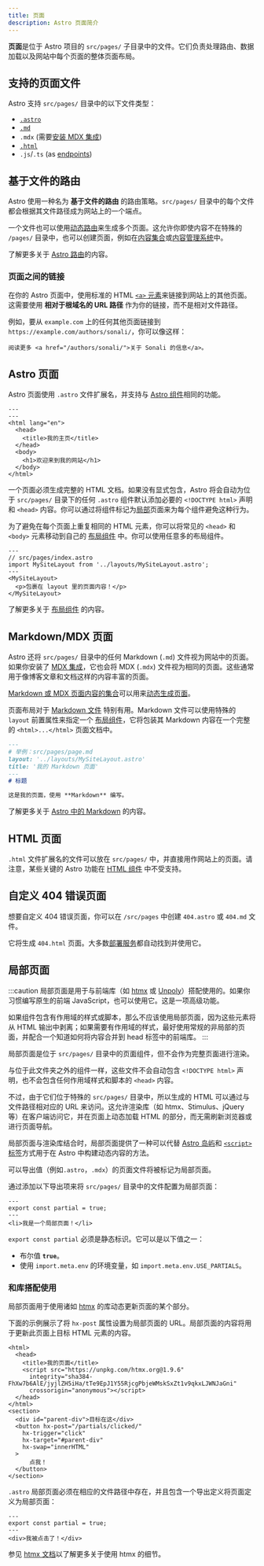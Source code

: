```yaml
---
title: 页面
description: Astro 页面简介
---
```



**页面**是位于 Astro 项目的 `src/pages/` 子目录中的文件。它们负责处理路由、数据加载以及网站中每个页面的整体页面布局。

## 支持的页面文件

Astro 支持 `src/pages/` 目录中的以下文件类型：
- [`.astro`](#astro-页面)
- [`.md`](#markdownmdx-页面)
- `.mdx` (需要[安装 MDX 集成](/zh-cn/guides/integrations-guide/mdx/#安装))
- [`.html`](#html-页面)
- `.js`/`.ts` (as [endpoints](/zh-cn/basics/endpoints/))

## 基于文件的路由

Astro 使用一种名为 **基于文件的路由** 的路由策略。`src/pages/` 目录中的每个文件都会根据其文件路径成为网站上的一个端点。

一个文件也可以使用[动态路由](/zh-cn/basics/routing/#动态路由)来生成多个页面。这允许你即使内容不在特殊的 `/pages/` 目录中，也可以创建页面，例如在[内容集合](/zh-cn/guides/content-collections/)或[内容管理系统](/zh-cn/guides/cms/)中。

<ReadMore>了解更多关于 [Astro 路由](/zh-cn/basics/routing/)的内容。</ReadMore>

### 页面之间的链接

在你的 Astro 页面中，使用标准的 HTML [`<a>` 元素](https://developer.mozilla.org/zh-CN/docs/Web/HTML/Element/a)来链接到网站上的其他页面。这需要使用 **相对于根域名的 URL 路径** 作为你的链接，而不是相对文件路径。

例如，要从 `example.com` 上的任何其他页面链接到 `https://example.com/authors/sonali/`，你可以像这样：

```astro title="src/pages/index.astro"
阅读更多 <a href="/authors/sonali/">关于 Sonali 的信息</a>。
```

## Astro 页面

Astro 页面使用 `.astro` 文件扩展名，并支持与 [Astro 组件](/zh-cn/basics/astro-components/)相同的功能。

```astro title="src/pages/index.astro"
---
---
<html lang="en">
  <head>
    <title>我的主页</title>
  </head>
  <body>
    <h1>欢迎来到我的网站</h1>
  </body>
</html>
```

一个页面必须生成完整的 HTML 文档。如果没有显式包含，Astro 将会自动为位于 `src/pages/` 目录下的任何 `.astro` 组件默认添加必要的 `<!DOCTYPE html>` 声明和 `<head>` 内容。你可以通过将组件标记为[局部](#局部页面)页面来为每个组件避免这种行为。

为了避免在每个页面上重复相同的 HTML 元素，你可以将常见的 `<head>` 和 `<body>` 元素移动到自己的 [布局组件](/zh-cn/basics/layouts/) 中。你可以使用任意多的布局组件。

```astro {3} /</?MySiteLayout>/
---
// src/pages/index.astro
import MySiteLayout from '../layouts/MySiteLayout.astro';
---
<MySiteLayout>
  <p>包裹在 layout 里的页面内容！</p>
</MySiteLayout>
```

<ReadMore>了解更多关于 [布局组件](/zh-cn/basics/layouts/) 的内容。</ReadMore>

## Markdown/MDX 页面

Astro 还将 `src/pages/` 目录中的任何 Markdown (`.md`) 文件视为网站中的页面。如果你安装了 [MDX 集成](/zh-cn/guides/integrations-guide/mdx/#安装)，它也会将 MDX (`.mdx`) 文件视为相同的页面。这些通常用于像博客文章和文档这样的内容丰富的页面。

[Markdown 或 MDX 页面内容的集合](/zh-cn/guides/content-collections/)可以用来[动态生成页面](/zh-cn/basics/routing/#动态路由)。

页面布局对于 [Markdown 文件](#markdownmdx-页面) 特别有用。Markdown 文件可以使用特殊的 `layout` 前置属性来指定一个 [布局组件](/zh-cn/basics/layouts/)，它将包装其 Markdown 内容在一个完整的 `<html>...</html>` 页面文档中。

```md {3}
---
# 举例：src/pages/page.md
layout: '../layouts/MySiteLayout.astro'
title: '我的 Markdown 页面'
---
# 标题

这是我的页面，使用 **Markdown** 编写。
```

<ReadMore>了解更多关于 [Astro 中的 Markdown](/zh-cn/guides/markdown-content/) 的内容。</ReadMore>

## HTML 页面

`.html` 文件扩展名的文件可以放在 `src/pages/` 中，并直接用作网站上的页面。请注意，某些关键的 Astro 功能在 [HTML 组件](/zh-cn/basics/astro-components/#html-组件) 中不受支持。

## 自定义 404 错误页面

想要自定义 404 错误页面，你可以在 `/src/pages` 中创建 `404.astro` 或 `404.md` 文件。

它将生成 `404.html` 页面。大多数[部署服务](/zh-cn/guides/deploy/)都自动找到并使用它。

## 局部页面

<p><Since v="3.4.0" /></p>

:::caution
局部页面是用于与前端库（如 [htmx](https://htmx.org/) 或 [Unpoly](https://unpoly.com/)）搭配使用的。如果你习惯编写原生的前端 JavaScript，也可以使用它。这是一项高级功能。

如果组件包含有作用域的样式或脚本，那么不应该使用局部页面，因为这些元素将从 HTML 输出中剥离；如果需要有作用域的样式，最好使用常规的非局部的页面，并配合一个知道如何将内容合并到 head 标签中的前端库。
:::

局部页面是位于 `src/pages/` 目录中的页面组件，但不会作为完整页面进行渲染。

与位于此文件夹之外的组件一样，这些文件不会自动包含 `<!DOCTYPE html>` 声明，也不会包含任何作用域样式和脚本的 `<head>` 内容。

不过，由于它们位于特殊的 `src/pages/` 目录中，所以生成的 HTML 可以通过与文件路径相对应的 URL 来访问。这允许渲染库（如 htmx、Stimulus、jQuery 等）在客户端访问它，并在页面上动态加载 HTML 的部分，而无需刷新浏览器或进行页面导航。

局部页面与渲染库结合时，局部页面提供了一种可以代替 [Astro 岛屿](/zh-cn/concepts/islands/)和 [`<script>` 标签](/zh-cn/guides/client-side-scripts/)方式用于在 Astro 中构建动态内容的方法。

可以导出值（例如`.astro`，`.mdx`）的页面文件将被标记为局部页面。

通过添加以下导出项来将 `src/pages/` 目录中的文件配置为局部页面：

```astro title="src/pages/partial.astro" ins={2}
---
export const partial = true;
---
<li>我是一个局部页面！</li>
```

`export const partial` 必须是静态标识。它可以是以下值之一：

-  布尔值 __`true`__。
-  使用 `import.meta.env` 的环境变量，如 `import.meta.env.USE_PARTIALS`。

### 和库搭配使用

 局部页面用于使用诸如 [htmx](https://htmx.org/) 的库动态更新页面的某个部分。

 下面的示例展示了将 `hx-post` 属性设置为局部页面的 URL。局部页面的内容将用于更新此页面上目标 HTML 元素的内容。

```astro title="src/pages/index.astro" 'hx-post="/partials/clicked/"'
<html>
  <head>
    <title>我的页面</title>
    <script src="https://unpkg.com/htmx.org@1.9.6"
      integrity="sha384-FhXw7b6AlE/jyjlZH5iHa/tTe9EpJ1Y55RjcgPbjeWMskSxZt1v9qkxLJWNJaGni"
      crossorigin="anonymous"></script>
  </head>
</html>
<section>
  <div id="parent-div">目标在这</div>
  <button hx-post="/partials/clicked/"
    hx-trigger="click"
    hx-target="#parent-div"
    hx-swap="innerHTML"
  >
      点我！
  </button>
</section>
```

`.astro` 局部页面必须在相应的文件路径中存在，并且包含一个导出定义将页面定义为局部页面：

```astro title="src/pages/partials/clicked.astro" {2}
---
export const partial = true;
---
<div>我被点击了！</div>
```

参见 [htmx 文档](https://htmx.org/docs/)以了解更多关于使用 htmx 的细节。
